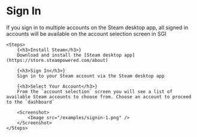 
# Sign In

<References>
    <Callout type='info'>
        If you sign in to multiple accounts on the Steam desktop app, all signed in accounts will be available on the account selection screen in SGI
    </Callout>

    <Steps>
        {<h3>Install Steam</h3>}
        Download and install the [Steam desktop app](https://store.steampowered.com/about)

        {<h3>Sign In</h3>}
        Sign in to your Steam account via the Steam desktop app

        {<h3>Select Your Account</h3>}
        From the `account selection` screen you will see a list of available Steam accounts to choose from. Choose an account to proceed to the `dashboard`

        <Screenshot>
            <Image src="/examples/signin-1.png" />
        </Screenshot>
    </Steps>
</References>
